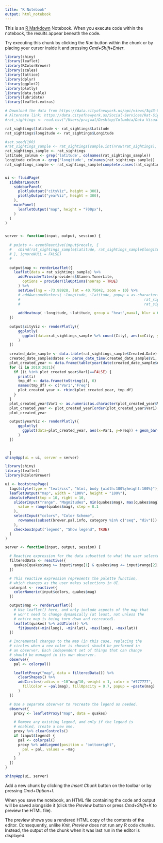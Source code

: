 ```yaml
---
title: "R Notebook"
output: html_notebook
---
```


This is an [R Markdown](http://rmarkdown.rstudio.com) Notebook. When you execute code within the notebook, the results appear beneath the code. 

Try executing this chunk by clicking the *Run* button within the chunk or by placing your cursor inside it and pressing *Cmd+Shift+Enter*. 

```r
library(shiny)
library(leaflet)
library(RColorBrewer)
library(scales)
library(lattice)
library(dplyr)
library(ggplot2)
library(plotly)
library(data.table)
library(lubridate)
library(leaflet.extras)

# Download the data from https://data.cityofnewyork.us/api/views/3q43-55fe/rows.csv?accessType=DOWNLOAD
# Alternate link: https://data.cityofnewyork.us/Social-Services/Rat-Sightings/3q43-55fe, click Export -> CSV
#rat_sightings <- read.csv("/Users/prajwal/Desktop/Columbia/Data Visualization/Group project/gp/data/Rat_Sightings.csv")

rat_sightings$latitude <- rat_sightings$Latitude
rat_sightings$longitude <- rat_sightings$Longitude

#set.seed(100)
#rat_sightings_sample <- rat_sightings[sample.int(nrow(rat_sightings), 10000),]
rat_sightings_sample <- rat_sightings
latitude_colnum <- grep('latitude', colnames(rat_sightings_sample))
longitude_colnum <- grep('longitude', colnames(rat_sightings_sample))
rat_sightings_sample <- rat_sightings_sample[complete.cases(rat_sightings_sample[,latitude_colnum:longitude_colnum]),]


ui <- fluidPage(
  sidebarLayout(
    sidebarPanel(
      plotlyOutput("cityViz", height = 300),
      plotlyOutput("yearViz", height = 300),
    ),
    mainPanel(
      leafletOutput("map", height = "700px"),
    )
  )
)


server <- function(input, output, session) {
  
  # points <- eventReactive(input$recalc, {
  #   cbind(rat_sightings_sample$latitude, rat_sightings_sample$longitude)
  # }, ignoreNULL = FALSE)
  # 
  
  output$map <- renderLeaflet({
    leaflet(data = rat_sightings_sample) %>%
      addProviderTiles(providers$Stamen.TonerLite,
        options = providerTileOptions(noWrap = TRUE)
      ) %>%
      setView(lng = -73.98928, lat = 40.75042, zoom = 10) %>%
      # addAwesomeMarkers( ~longitude, ~latitude, popup = as.character(paste(rat_sightings_sample$Incident.Zip,
      #                                                         rat_sightings_sample$latitude,
      #                                                         rat_sightings_sample$longitude)))
      
      addHeatmap( ~longitude, ~latitude, group = "heat",max=1, blur = 60)
  })
  
  output$cityViz <- renderPlotly({
      ggplotly(
        ggplot(data=rat_sightings_sample %>% count(City), aes(x=City, y=n)) + geom_bar(stat="identity")
      )
  })
  
  created_date_sample <- data.table(rat_sightings_sample$Created.Date)
  created_date_sample$dates <- parse_date_time(created_date_sample$V1, '%m/%d/%y %I:%M:%S %p')
  plot_created_year <- data.frame(table(year(date(created_date_sample$dates))))
  for (i in 2010:2021){
    if ((i %in% plot_created_year$Var1)==FALSE) {
      print(i)
      tmp_df <- data.frame(toString(i), 0)
      names(tmp_df) <- c('Var1','Freq')
      plot_created_year <- rbind(plot_created_year, tmp_df)
    }
  }
  plot_created_year$Var1 <- as.numeric(as.character(plot_created_year$Var1))
  plot_created_year <- plot_created_year[order(plot_created_year$Var1),]
  plot_created_year

  output$yearViz <- renderPlotly({
      ggplotly(
        ggplot(data=plot_created_year, aes(x=Var1, y=Freq)) + geom_bar(stat="identity") + xlab("Year")
      )
  })
  

  }
shinyApp(ui = ui, server = server)
```







```r
library(shiny)
library(leaflet)
library(RColorBrewer)

ui <- bootstrapPage(
  tags$style(type = "text/css", "html, body {width:100%;height:100%}"),
  leafletOutput("map", width = "100%", height = "100%"),
  absolutePanel(top = 10, right = 10,
    sliderInput("range", "Magnitudes", min(quakes$mag), max(quakes$mag),
      value = range(quakes$mag), step = 0.1
    ),
    selectInput("colors", "Color Scheme",
      rownames(subset(brewer.pal.info, category %in% c("seq", "div")))
    ),
    checkboxInput("legend", "Show legend", TRUE)
  )
)

server <- function(input, output, session) {

  # Reactive expression for the data subsetted to what the user selected
  filteredData <- reactive({
    quakes[quakes$mag >= input$range[1] & quakes$mag <= input$range[2],]
  })

  # This reactive expression represents the palette function,
  # which changes as the user makes selections in UI.
  colorpal <- reactive({
    colorNumeric(input$colors, quakes$mag)
  })

  output$map <- renderLeaflet({
    # Use leaflet() here, and only include aspects of the map that
    # won't need to change dynamically (at least, not unless the
    # entire map is being torn down and recreated).
    leaflet(quakes) %>% addTiles() %>%
      fitBounds(~min(long), ~min(lat), ~max(long), ~max(lat))
  })

  # Incremental changes to the map (in this case, replacing the
  # circles when a new color is chosen) should be performed in
  # an observer. Each independent set of things that can change
  # should be managed in its own observer.
  observe({
    pal <- colorpal()

    leafletProxy("map", data = filteredData()) %>%
      clearShapes() %>%
      addCircles(radius = ~10^mag/10, weight = 1, color = "#777777",
        fillColor = ~pal(mag), fillOpacity = 0.7, popup = ~paste(mag)
      )
  })

  # Use a separate observer to recreate the legend as needed.
  observe({
    proxy <- leafletProxy("map", data = quakes)

    # Remove any existing legend, and only if the legend is
    # enabled, create a new one.
    proxy %>% clearControls()
    if (input$legend) {
      pal <- colorpal()
      proxy %>% addLegend(position = "bottomright",
        pal = pal, values = ~mag
      )
    }
  })
}

shinyApp(ui, server)

```

Add a new chunk by clicking the *Insert Chunk* button on the toolbar or by pressing *Cmd+Option+I*.

When you save the notebook, an HTML file containing the code and output will be saved alongside it (click the *Preview* button or press *Cmd+Shift+K* to preview the HTML file). 

The preview shows you a rendered HTML copy of the contents of the editor. Consequently, unlike *Knit*, *Preview* does not run any R code chunks. Instead, the output of the chunk when it was last run in the editor is displayed.

